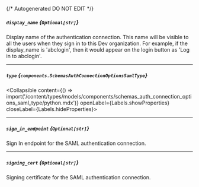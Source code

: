 {/* Autogenerated DO NOT EDIT  */}

##### `display_name` *{`Optional[str]`}*
Display name of the authentication connection. This name will be
visible to all the users when they sign in to this Dev
organization. For example, if the display_name is 'abclogin', then
it would appear on the login button as 'Log in to abclogin'.


---
##### `type` *{`components.SchemasAuthConnectionOptionsSamlType`}*
<Collapsible content={() => import('/content/types/models/components/schemas_auth_connection_options_saml_type/python.mdx')} openLabel={Labels.showProperties} closeLabel={Labels.hideProperties}>
</Collapsible>

---
##### `sign_in_endpoint` *{`Optional[str]`}*
Sign In endpoint for the SAML authentication connection.

---
##### `signing_cert` *{`Optional[str]`}*
Signing certificate for the SAML authentication connection.



